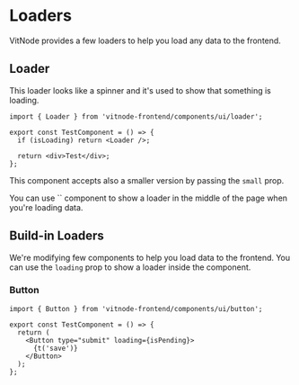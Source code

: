 
# Loaders

VitNode provides a few loaders to help you load any data to the frontend.

## Loader

This loader looks like a spinner and it's used to show that something is loading.

```tsx
import { Loader } from 'vitnode-frontend/components/ui/loader';

export const TestComponent = () => {
  if (isLoading) return <Loader />;

  return <div>Test</div>;
};
```

This component accepts also a smaller version by passing the `small` prop.

<Callout type="info" emoji="ℹ️">
  You can use `<Loader />` component to show a loader in the middle of the page
  when you're loading data.
</Callout>

## Build-in Loaders

We're modifying few components to help you load data to the frontend. You can use the `loading` prop to show a loader inside the component.

### Button

```tsx
import { Button } from 'vitnode-frontend/components/ui/button';

export const TestComponent = () => {
  return (
    <Button type="submit" loading={isPending}>
      {t('save')}
    </Button>
  );
};
```
